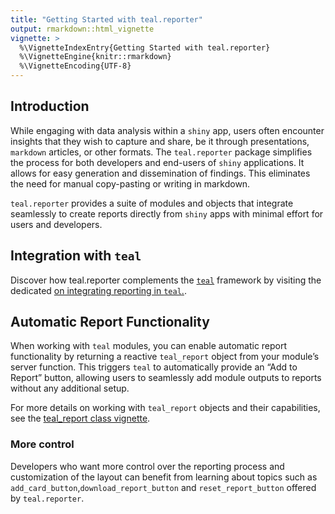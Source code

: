 ```yaml
---
title: "Getting Started with teal.reporter"
output: rmarkdown::html_vignette
vignette: >
  %\VignetteIndexEntry{Getting Started with teal.reporter}
  %\VignetteEngine{knitr::rmarkdown}
  %\VignetteEncoding{UTF-8}
---
```


## Introduction
While engaging with data analysis within a `shiny` app, 
users often encounter insights that they wish to capture and share, be it through presentations, `markdown` articles, or other formats.
The `teal.reporter` package simplifies the process for both developers and end-users of `shiny` applications.
It allows for easy generation and dissemination of findings.
This eliminates the need for manual copy-pasting or writing in markdown.

`teal.reporter` provides a suite of modules and objects that integrate seamlessly to create reports directly from `shiny` apps with minimal effort for users and developers.


## Integration with `teal`
Discover how teal.reporter complements the [`teal`](https://insightsengineering.github.io/teal/) framework by visiting the dedicated [on integrating reporting in `teal`.](https://insightsengineering.github.io/teal/latest-tag/articles/adding-support-for-reporting.html).

## Automatic Report Functionality
When working with `teal` modules, you can enable automatic report functionality by returning a reactive `teal_report` object from your module's server function. This triggers `teal` to automatically provide an "Add to Report" button, allowing users to seamlessly add module outputs to reports without any additional setup.

For more details on working with `teal_report` objects and their capabilities, see the [teal_report class vignette](./teal-report-class.html).

### More control
Developers who want more control over the reporting process and customization of the layout can benefit from learning about  topics such as `add_card_button`,`download_report_button` and `reset_report_button` offered by `teal.reporter`.
